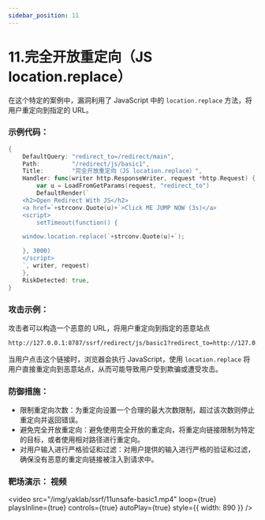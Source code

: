 ```yaml
---
sidebar_position: 11
---
```


# 11.完全开放重定向（JS location.replace）

在这个特定的案例中，漏洞利用了 JavaScript 中的 `location.replace` 方法，将用户重定向到指定的 URL。

### 示例代码：

```Go
{
    DefaultQuery: "redirect_to=/redirect/main",
    Path:         "/redirect/js/basic1",
    Title:        "完全开放重定向（JS location.replace）",
    Handler: func(writer http.ResponseWriter, request *http.Request) {
        var u = LoadFromGetParams(request, "redirect_to")
        DefaultRender(`
    <h2>Open Redirect With JS</h2>
    <a href=`+strconv.Quote(u)+`>Click ME JUMP NOW (3s)</a>
    <script>
        setTimeout(function() {

    window.location.replace(`+strconv.Quote(u)+`);

    }, 3000)
    </script>
    `, writer, request)
    },
    RiskDetected: true,
}
```

### 攻击示例：

攻击者可以构造一个恶意的 URL，将用户重定向到指定的恶意站点

```Bash
http://127.0.0.1:8787/ssrf/redirect/js/basic1?redirect_to=http://127.0.0.1:8787/ssrf/flag
```

当用户点击这个链接时，浏览器会执行 JavaScript，使用 `location.replace` 将用户直接重定向到恶意站点，从而可能导致用户受到欺骗或遭受攻击。

### 防御措施：

- 限制重定向次数：为重定向设置一个合理的最大次数限制，超过该次数则停止重定向并返回错误。
- 避免完全开放重定向：避免使用完全开放的重定向，将重定向链接限制为特定的目标，或者使用相对路径进行重定向。
- 对用户输入进行严格验证和过滤：对用户提供的输入进行严格的验证和过滤，确保没有恶意的重定向链接被注入到请求中。

### 靶场演示： 视频

<video
  src="/img/yaklab/ssrf/11unsafe-basic1.mp4"
  loop={true}
  playsInline={true}
  controls={true}
  autoPlay={true}
  style={{ width: 890 }}
/>
